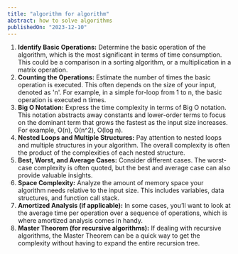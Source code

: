 ```yaml
---
title: "algorithm for algorithm"
abstract: how to solve algorithms
publishedOn: "2023-12-10"
---
```


1. **Identify Basic Operations:** Determine the basic operation of the algorithm, which is the most significant in terms of time consumption. This could be a comparison in a sorting algorithm, or a multiplication in a matrix operation.
2. **Counting the Operations:** Estimate the number of times the basic operation is executed. This often depends on the size of your input, denoted as 'n'. For example, in a simple for-loop from 1 to n, the basic operation is executed n times.
3. **Big O Notation:** Express the time complexity in terms of Big O notation. This notation abstracts away constants and lower-order terms to focus on the dominant term that grows the fastest as the input size increases. For example, O(n), O(n^2), O(log n).
4. **Nested Loops and Multiple Structures:** Pay attention to nested loops and multiple structures in your algorithm. The overall complexity is often the product of the complexities of each nested structure.
5. **Best, Worst, and Average Cases:** Consider different cases. The worst-case complexity is often quoted, but the best and average case can also provide valuable insights.
6. **Space Complexity:** Analyze the amount of memory space your algorithm needs relative to the input size. This includes variables, data structures, and function call stack.
7. **Amortized Analysis (if applicable):** In some cases, you’ll want to look at the average time per operation over a sequence of operations, which is where amortized analysis comes in handy.
8. **Master Theorem (for recursive algorithms):** If dealing with recursive algorithms, the Master Theorem can be a quick way to get the complexity without having to expand the entire recursion tree.
